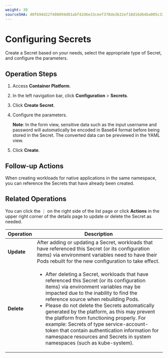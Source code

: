 ```yaml
---
weight: 30
sourceSHA: 40fb94d22f408894d01abf42d6e33ceef378de3b32ef18d16d64ba005c3310a6
---
```


# Configuring Secrets

Create a Secret based on your needs, select the appropriate type of Secret, and configure the parameters.

## Operation Steps

1. Access **Container Platform**.

2. In the left navigation bar, click **Configuration** > **Secrets**.

3. Click **Create Secret**.

4. Configure the parameters.

   **Note**: In the form view, sensitive data such as the input username and password will automatically be encoded in Base64 format before being stored in the Secret. The converted data can be previewed in the YAML view.

5. Click **Create**.

## Follow-up Actions

When creating workloads for native applications in the same namespace, you can reference the Secrets that have already been created.

## Related Operations

You can click the ⋮ on the right side of the list page or click **Actions** in the upper right corner of the details page to update or delete the Secret as needed.

| Operation    | Description                                                                                                                                                                                                   |
| ------------ | ------------------------------------------------------------------------------------------------------------------------------------------------------------------------------------------------------------- |
| **Update**   | After adding or updating a Secret, workloads that have referenced this Secret (or its configuration items) via environment variables need to have their Pods rebuilt for the new configuration to take effect.                          |
| **Delete**   | <ul><li>After deleting a Secret, workloads that have referenced this Secret (or its configuration items) via environment variables may be impacted due to the inability to find the reference source when rebuilding Pods.</li><li>Please do not delete the Secrets automatically generated by the platform, as this may prevent the platform from functioning properly. For example: Secrets of type service-account-token that contain authentication information for namespace resources and Secrets in system namespaces (such as kube-system).</li></ul> |
